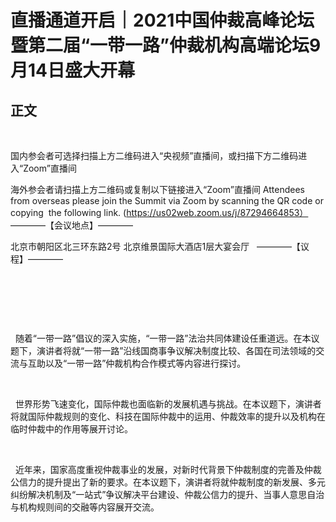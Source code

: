 # 直播通道开启｜2021中国仲裁高峰论坛暨第二届“一带一路”仲裁机构高端论坛9月14日盛大开幕
## 正文
 

国内参会者可选择扫描上方二维码进入“央视频”直播间，或扫描下方二维码进入“Zoom”直播间
 

海外参会者请扫描上方二维码或复制以下链接进入“Zoom”直播间
Attendees from overseas please join the Summit via Zoom by scanning the QR code or copying  the following link.
(https://us02web.zoom.us/j/87294664853）
 
 
————【会议地点】————
 

北京市朝阳区北三环东路2号
北京维景国际大酒店1层大宴会厅
 
————【议      程】————
 


 


 


 

 
随着“一带一路”倡议的深入实施，“一带一路”法治共同体建设任重道远。在本议题下，演讲者将就“一带一路”沿线国商事争议解决制度比较、各国在司法领域的交流与互助以及“一带一路”仲裁机构合作模式等内容进行探讨。
 

 

 
世界形势飞速变化，国际仲裁也面临新的发展机遇与挑战。在本议题下，演讲者将就国际仲裁规则的变化、科技在国际仲裁中的运用、仲裁效率的提升以及机构在临时仲裁中的作用等展开讨论。
 

 

 
近年来，国家高度重视仲裁事业的发展，对新时代背景下仲裁制度的完善及仲裁公信力的提升提出了新的要求。在本议题下，演讲者将就仲裁制度的新发展、多元纠纷解决机制及“一站式”争议解决平台建设、仲裁公信力的提升、当事人意思自治与机构规则间的交融等内容展开交流。
 

 


 
